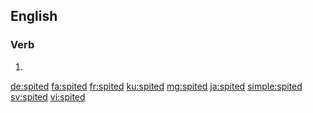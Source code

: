 ==English==

===Verb===
{{head|en|verb form}}

# {{en-past of|spite}}

[[de:spited]]
[[fa:spited]]
[[fr:spited]]
[[ku:spited]]
[[mg:spited]]
[[ja:spited]]
[[simple:spited]]
[[sv:spited]]
[[vi:spited]]
